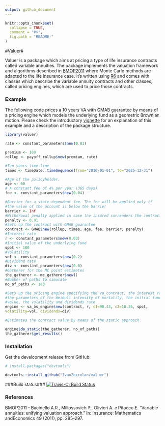 ```yaml
---
output: github_document
---
```


<!-- README.md is generated from README.Rmd. Please edit that file -->

```r
knitr::opts_chunk$set(
  collapse = TRUE,
  comment = "#>",
  fig.path = "README-"
)
```

#Valuer#

Valuer is a package which aims at pricing a type of life insurance contracts called variable annuities.
The package implements the valuation framework and algorithms described in [BMOP2011](#BMOP2011) where Monte Carlo methods are adapted to the life insurance case. 
It's written using [R6](https://cran.r-project.org/web/packages/R6/vignettes/Introduction.html) and comes with classes which describe the variable annuity contracts and other classes, called pricing engines, which are used to price those contracts.  

### Example ###
The following code prices a 10 years VA with GMAB guarantee by means of a  pricing engine which models the underlying fund as a geometric Brownian motion. Please check the introductory [vignette](https://github.com/IvanZoccolan/valuer/blob/master/vignettes/Introduction.Rmd) for an explanation of this example and a description of the package structure.

```r
library(valuer)

rate <- constant_parameters$new(0.01)

premium <- 100
rollup <- payoff_rollup$new(premium, rate)

#Ten years time-line
times <- timeDate::timeSequence(from="2016-01-01", to="2025-12-31")

#Age of the policyholder.
age <- 60
# A constant fee of 4% per year (365 days)
fee <- constant_parameters$new(0.04)

#Barrier for a state-dependent fee. The fee will be applied only if
#the value of the account is below the barrier
barrier <- Inf
#Withdrawal penalty applied in case the insured surrenders the contract
penalty <- 0.01
#Sets up the contract with GMAB guarantee
contract <- GMAB$new(rollup, times, age, fee, barrier, penalty)
#Interest rate
r <- constant_parameters$new(0.03)
#Initial value of the underlying fund
spot <- 100
#Volatility
vol <- constant_parameters$new(0.2)
#Dividend rate
div <- constant_parameters$new(0.0)
#Gatherer for the MC point estimates
the_gatherer <- mc_gatherer$new()
#Number of paths to simulate
no_of_paths <- 1e3

#Sets up the pricing engine specifying the va_contract, the interest rate
#the parameters of the Weibull intensity of mortality, the initial fund
#value, the volatility and dividends rate
engine <- va_bs_engine$new(contract, r, c1=90.43, c2=10.36, spot,
volatility=vol, dividends=div)

#Estimates the contract value by means of the static approach.

engine$do_static(the_gatherer, no_of_paths)
the_gatherer$get_results()

```

### Installation ###
Get the development release from GitHub:
```r
# install.packages("devtools")

devtools::install_github("IvanZoccolan/valuer")

```

###Build status###
[![Travis-CI Build Status](https://travis-ci.org/IvanZoccolan/valuer.svg?branch=master)](https://travis-ci.org/IvanZoccolan/valuer)


### References ###

<a name="BMOP2011"></a> BMOP2011 - Bacinello A.R., Millossovich P., Olivieri A. e Pitacco E. "Variable annuities: unifying valuation approach." In: Insurance: Mathematics andEconomics 49 (2011), pp. 285-297.
